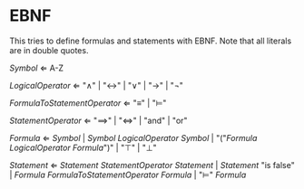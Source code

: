 # EBNF

This tries to define formulas and statements with EBNF. Note that all literals are in double quotes.

_Symbol_ $\Leftarrow$ A-Z

_LogicalOperator_
    $\Leftarrow$ "$\land$"
        | "$\leftrightarrow$"
        | "$\lor$"
        | "$\to$"
        | "$\lnot$"

_FormulaToStatementOperator_
    $\Leftarrow$ "$\equiv$"
        | "$\models$"

_StatementOperator_
    $\Leftarrow$ "$\implies$"
        | "$\iff$"
        | "and"
        | "or"

_Formula_
    $\Leftarrow$ _Symbol_
        | _Symbol_ _LogicalOperator_ _Symbol_
        | "("_Formula_ _LogicalOperator_ _Formula_")"
        | "$\top$"
        | "$\bot$"

_Statement_
    $\Leftarrow$ _Statement_ _StatementOperator_ _Statement_
        | _Statement_ "is false"
        | _Formula_ _FormulaToStatementOperator_ _Formula_
        | "$\models$" _Formula_
